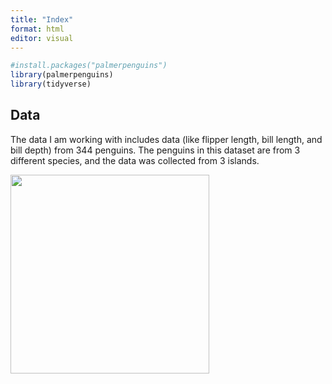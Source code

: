 ```yaml
---
title: "Index"
format: html
editor: visual
---
```


```r
#install.packages("palmerpenguins")
library(palmerpenguins)
library(tidyverse)
```

## Data

The data I am working with includes data (like flipper length, bill length, and bill depth) from 344 penguins. The penguins in this dataset are from 3 different species, and the data was collected from 3 islands.

![](https://www.thoughtco.com/thmb/DXL0rwztfCOpWKXmGD_cNheS1uQ=/1500x0/filters:no_upscale():max_bytes(150000):strip_icc()/149267744-56a008755f9b58eba4ae8f46.jpg){width="318"}
